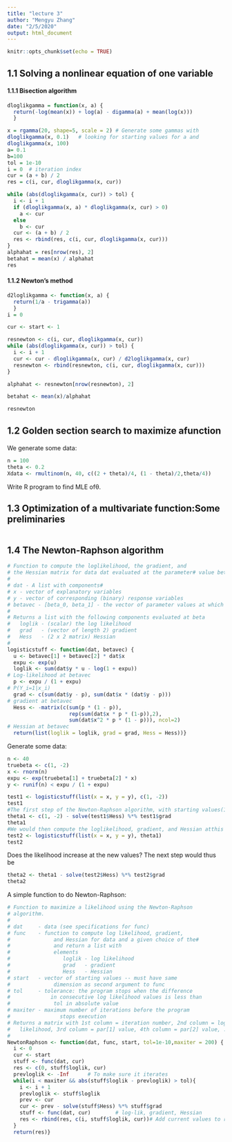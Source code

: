 ```yaml
---
title: "lecture 3"
author: "Mengyu Zhang"
date: "2/5/2020"
output: html_document
---
```


```r
knitr::opts_chunk$set(echo = TRUE)
```
## 1.1  Solving a nonlinear equation of one variable

#### 1.1.1 Bisection algorithm
```r
dloglikgamma = function(x, a) {
  return(-log(mean(x)) + log(a) - digamma(a) + mean(log(x)))
  }
```

```r
x = rgamma(20, shape=5, scale = 2) # Generate some gammas with
dloglikgamma(x, 0.1)   # looking for starting values for a and
dloglikgamma(x, 100)
a= 0.1
b=100
tol = 1e-10
i = 0  # iteration index
cur = (a + b) / 2
res = c(i, cur, dloglikgamma(x, cur))

while (abs(dloglikgamma(x, cur)) > tol) {
  i <- i + 1
  if (dloglikgamma(x, a) * dloglikgamma(x, cur) > 0)
    a <- cur
  else
    b <- cur
  cur <- (a + b) / 2
  res <- rbind(res, c(i, cur, dloglikgamma(x, cur)))
}
alphahat = res[nrow(res), 2]
betahat = mean(x) / alphahat
res
```

#### 1.1.2 Newton’s method

```r
d2loglikgamma <- function(x, a) {
  return(1/a - trigamma(a))
  } 
i = 0

cur <- start <- 1

resnewton <- c(i, cur, dloglikgamma(x, cur))
while (abs(dloglikgamma(x, cur)) > tol) {
  i <- i + 1
  cur <- cur - dloglikgamma(x, cur) / d2loglikgamma(x, cur)
  resnewton <- rbind(resnewton, c(i, cur, dloglikgamma(x, cur)))
}

alphahat <- resnewton[nrow(resnewton), 2]

betahat <- mean(x)/alphahat

resnewton
```

## 1.2 Golden section search to maximize afunction

#### 
We generate some data:
```r
n = 100
theta <- 0.2
Xdata <- rmultinom(n, 40, c((2 + theta)/4, (1 - theta)/2,theta/4))
```
Write R program to find MLE ofθ.

## 1.3 Optimization of a multivariate function:Some preliminaries


```r

```

## 1.4  The Newton-Raphson algorithm
```r
# Function to compute the loglikelihood, the gradient, and
# the Hessian matrix for data dat evaluated at the parameter# value betavec.
#
# dat - A list with components#            
# x - vector of explanatory variables
# y - vector of corresponding (binary) response variables
# betavec - [beta_0, beta_1] - the vector of parameter values at which to evaluate these quantities
#
# Returns a list with the following components evaluated at beta
#   loglik - (scalar) the log likelihood
#   grad   - (vector of length 2) gradient
#   Hess   - (2 x 2 matrix) Hessian
#
logisticstuff <- function(dat, betavec) {
  u <- betavec[1] + betavec[2] * dat$x
  expu <- exp(u)
  loglik <- sum(dat$y * u - log(1 + expu))
# Log-likelihood at betavec
  p <- expu / (1 + expu)
# P(Y_i=1|x_i)
  grad <- c(sum(dat$y - p), sum(dat$x * (dat$y - p)))
# gradient at betavec
  Hess <- -matrix(c(sum(p * (1 - p)),
                    rep(sum(dat$x * p * (1-p)),2),
                    sum(dat$x^2 * p * (1 - p))), ncol=2)
# Hessian at betavec
  return(list(loglik = loglik, grad = grad, Hess = Hess))}
```
Generate some data:
```r
n <- 40
truebeta <- c(1, -2)
x <- rnorm(n)
expu <- exp(truebeta[1] + truebeta[2] * x)
y <- runif(n) < expu / (1 + expu)
```

```r
test1 <- logisticstuff(list(x = x, y = y), c(1, -2))
test1
#The first step of the Newton-Raphson algorithm, with starting values(1,−2)is thus
theta1 <- c(1, -2) - solve(test1$Hess) %*% test1$grad
theta1
#We would then compute the loglikelihood, gradient, and Hessian atthis new value:
test2 <- logisticstuff(list(x = x, y = y), theta1)
test2
```
Does the likelihood increase at the new values?
 The next step would thus be
 
```r
theta2 <- theta1 - solve(test2$Hess) %*% test2$grad
theta2
```
 
 
A simple function to do Newton-Raphson:
```r
# Function to maximize a likelihood using the Newton-Raphson
# algorithm.
#
# dat     - data (see specifications for func)
# func    - function to compute log likelihood, gradient,
#              and Hessian for data and a given choice of the#              parameter vector. must be called as func(dat, par)
#              and return a list with
#              elements
#                 loglik - log likelihood
#                 grad   - gradient
#                 Hess   - Hessian
# start   - vector of starting values -- must have same
#              dimension as second argument to func
# tol     - tolerance: the program stops when the difference
#             in consecutive log likelihood values is less than
#              tol in absolute value
# maxiter - maximum number of iterations before the program
#                stops execution
# Returns a matrix with 1st column = iteration number, 2nd column = log
#   likelihood, 3rd column = par[1] value, 4th column = par[2] value, ...
#
NewtonRaphson <- function(dat, func, start, tol=1e-10,maxiter = 200) {
  i <- 0
  cur <- start
  stuff <- func(dat, cur)
  res <- c(0, stuff$loglik, cur)
  prevloglik <- -Inf      # To make sure it iterates
  while(i < maxiter && abs(stuff$loglik - prevloglik) > tol){
    i <- i + 1
    prevloglik <- stuff$loglik
    prev <- cur
    cur <- prev - solve(stuff$Hess) %*% stuff$grad
    stuff <- func(dat, cur)        # log-lik, gradient, Hessian
    res <- rbind(res, c(i, stuff$loglik, cur))# Add current values to results matrix
  }
  return(res)}
```

